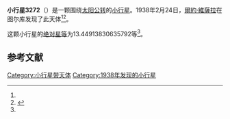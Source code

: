 {{Infobox planet
| bgcolour = #FFFFC0
| name = 3272 Tillandz
| symbol = 
| image = 
| caption = 
| discovery = yes
| discovery_ref = 
| discoverer = [[爾約·維薩拉|爾約·維薩拉]]
| discovery_site = [[图尔库|图尔库]] 
| discovered = 1938年2月24日
| designations = yes
| mp_name = 
| named_after = 
| alt_names = 1938 DB1/ 1958 DO / 1972 HS / 1975 EH / 1980 TQ11 / 1985 DP
| mp_category = [[主带小行星|主带小行星]]
| orbit_ref = <ref name="a">[http://ssd.jpl.nasa.gov/sbdb.cgi?sstr=3272 3272 Tillandz] {{Wayback|url=http://ssd.jpl.nasa.gov/sbdb.cgi?sstr=3272 |date=20200917214518 }}，小行星數據庫瀏覽器（JPL Small-Body Database Browser）－[[美国国家航空航天局|美国国家航空航天局]]喷气推进实验室</ref>
| epoch = 2456400.5 (2013年4月18日更新)
| aphelion = {{convert|2.448992066199734|AU|km|3|abbr=on|lk=out}}
| perihelion = {{convert|2.039579295646449|AU|km|3|abbr=on}}
| semimajor = {{convert|2.244285680923092|AU|km|3|abbr=on}}
| eccentricity = 0.091212267
| period = 1228.048827 [[日|日]]<br />3.36[[儒略年|儒略年]]
| avg_speed = 
| inclination = 3.925517146235038
| asc_node = 94.09007306672488
| mean_anomaly = 
| arg_peri = 13.44913830635792
| satellites = 
| physical_characteristics = yes
| dimensions = 
| mass = 
| density = 
| surface_grav = 
| escape_velocity = 
| sidereal_day = 
| axial_tilt = 
| pole_ecliptic_lat = 
| pole_ecliptic_lon = 
| albedo = 
| temperatures= 
| temp_name1 = 
| mean_temp_1 = 
| max_temp_1 = 
| temp_name2 = 
| max_temp_2 = 
| spectral_type = 
| abs_magnitude = 13.44913830635792
}}

'''小行星3272'''（{{lang-en|3272 Tillandz}}）是一颗围绕[[太阳|太阳]][[公转|公转]]的[[小行星|小行星]]。1938年2月24日，[[爾約·維薩拉|爾約·維薩拉]]在图尔库发现了此天体<ref name="a" /><ref>{{cite news|title=小行星列表|url=http://cfa-www.harvard.edu/iau/lists/NumberedMPs.txt|accessdate=2013-07-08|newspaper=哈佛大学|archive-date=2008-05-17|archive-url=https://web.archive.org/web/20080517010638/http://cfa-www.harvard.edu/iau/lists/NumberedMPs.txt|dead-url=no}}</ref>。

这颗小行星的[[绝对星等|绝对星等]]为13.44913830635792等<ref name="a" />。

==参考文献==
{{reflist}}
{{Minor Planet Number|[[小行星3271|小行星3271]]|[[小行星3273|小行星3273]]}}

{{小天体}}

[[Category:小行星带天体|Category:小行星带天体]]
[[Category:1938年发现的小行星|Category:1938年发现的小行星]]

{{asteroid-stub}}